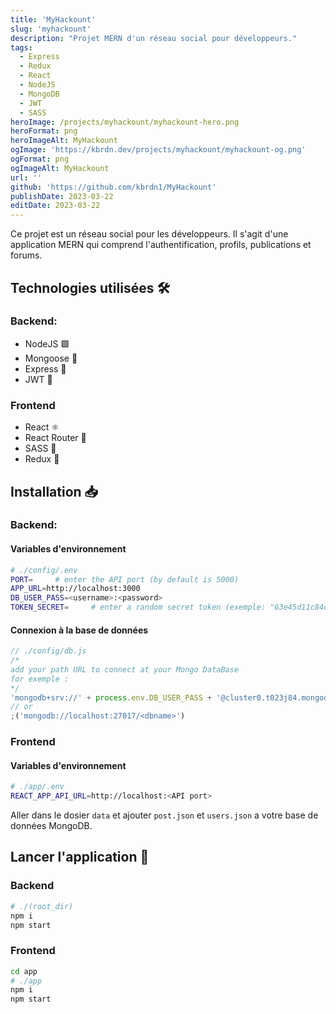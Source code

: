 ```yaml
---
title: 'MyHackount'
slug: 'myhackount'
description: "Projet MERN d'un réseau social pour développeurs."
tags:
  - Express
  - Redux
  - React
  - NodeJS
  - MongoDB
  - JWT
  - SASS
heroImage: /projects/myhackount/myhackount-hero.png
heroFormat: png
heroImageAlt: MyHackount
ogImage: 'https://kbrdn.dev/projects/myhackount/myhackount-og.png'
ogFormat: png
ogImageAlt: MyHackount
url: ''
github: 'https://github.com/kbrdn1/MyHackount'
publishDate: 2023-03-22
editDate: 2023-03-22
---
```


Ce projet est un réseau social pour les développeurs. Il s'agit d'une application MERN qui comprend l'authentification, profils, publications et forums.

## Technologies utilisées 🛠️

### Backend:

- NodeJS 🟩
- Mongoose 🍃 
- Express 🚂
- JWT 🔑

### Frontend

- React ⚛️
- React Router 🚦
- SASS 💄
- Redux 🔄

## Installation 📥

### Backend:

#### Variables d'environnement

```sh
# ./config/.env
PORT=     # enter the API port (by default is 5000)
APP_URL=http://localhost:3000
DB_USER_PASS=<username>:<password>
TOKEN_SECRET=     # enter a random secret token (exemple: "63e45d11c84d424")
```

#### Connexion à la base de données

```javascript
// ./config/db.js
/*
add your path URL to connect at your Mongo DataBase
for exemple :
*/
'mongodb+srv://' + process.env.DB_USER_PASS + '@cluster0.t023j84.mongodb.net/<dbname>'
// or
;('mongodb://localhost:27017/<dbname>')
```

### Frontend

#### Variables d'environnement

```sh
# ./app/.env
REACT_APP_API_URL=http://localhost:<API port>
```

Aller dans le dosier `data` et ajouter `post.json` et `users.json` a votre base de données MongoDB.

## Lancer l'application 🏁

### Backend

```sh
# ./(root_dir)
npm i
npm start
```

### Frontend

```sh
cd app
# ./app
npm i
npm start
```

